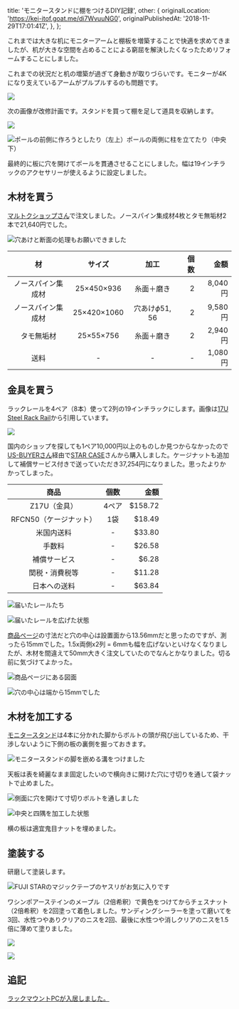  title: 'モニタースタンドに棚をつけるDIY記録',
  other: {
    originalLocation: 'https://kei-itof.goat.me/di7WvuuNG0',
    originalPublishedAt: '2018-11-29T17:01:41Z',
  },
};

これまでは大きな机にモニターアームと棚板を増築することで快適を求めてきましたが、机が大きな空間を占めることによる窮屈を解決したくなったためリフォームすることにしました。

これまでの状況だと机の増築が過ぎて身動きが取りづらいです。モニターが4Kになり支えているアームがプルプルするのも問題です。

![](./plan-before.png)

次の画像が改修計画です。スタンドを買って棚を足して道具を収納します。

![](./plan-after.png)

![ポールの前側に作ろうとしたり（左上）ポールの両側に柱を立てたり（中央下）](./design.png)

最終的に板に穴を開けてポールを貫通させることにしました。幅は19インチラックのアクセサリーが使えるように設定しました。

## 木材を買う

[マルトクショップさん](https://shop.woodworks-marutoku.com/)で注文しました。ノースパイン集成材4枚とタモ無垢材2本で21,640円でした。

![穴あけと断面の処理もお願いできました](./boards.jpg)

|         材         |   サイズ    |        加工        | 個数 |    金額 |
| :----------------: | :---------: | :----------------: | ---: | ------: |
| ノースパイン集成材 | 25×450×936  |     糸面＋磨き     |    2 | 8,040円 |
| ノースパイン集成材 | 25×420×1060 | 穴あけ$\phi$51, 56 |    2 | 9,580円 |
|     タモ無垢材     |  25×55×756  |     糸面＋磨き     |    2 | 2,940円 |
|        送料        |      -      |         -          |    - | 1,080円 |

## 金具を買う

ラックレールを4ペア（8本）使って2列の19インチラックにします。画像は[17U Steel Rack Rail](https://www.starcase.com/product_p/z17u.htm)から引用しています。

![](./rail.jpg)

国内のショップを探しても1ペア10,000円以上のものしか見つからなかったので[US-BUYERさん](https://www.us-buyer.com/)経由で[STAR CASE](https://starcase.com/)さんから購入しました。ケージナットも追加して補償サービス付きで送っていただき37,254円になりました。思ったよりかかってしまった。

|          商品          | 個数  |    金額 |
| :--------------------: | :---: | ------: |
|      Z17U（金具）      | 4ペア | $158.72 |
| RFCN50（ケージナット） |  1袋  |  $18.49 |
|       米国内送料       |   -   |  $33.80 |
|         手数料         |   -   |  $26.58 |
|      補償サービス      |   -   |   $6.28 |
|     関税・消費税等     |   -   |  $11.28 |
|      日本への送料      |   -   |  $63.84 |

![届いたレールたち](./frames1.jpg)

![届いたレールを広げた状態](./frames2.jpg)

[商品ページ](https://www.starcase.com/product_p/z17u.htm)の寸法だと穴の中心は設置面から13.56mmだと思ったのですが、測ったら15mmでした。1.5x両側x2列 = 6mmも幅を広げないといけなくなりましたが、木材を間違えて50mm大きく注文していたのでなんとかなりました。切る前に気づけてよかった。

![商品ページにある図面](./rail-spec.jpg)

![穴の中心は端から15mmでした](./rail-measurements.jpg)

## 木材を加工する

[モニタースタンド](https://www.amazon.co.jp/gp/product/B07BDK1QJY/)は4本に分かれた脚からボルトの頭が飛び出しているため、干渉しないように下側の板の裏側を掘っておきます。

![モニタースタンドの脚を嵌める溝をつけました](./hole-center.jpg)

天板は表を綺麗なまま固定したいので横向きに開けた穴に寸切りを通して袋ナットで止めました。

![側面に穴を開けて寸切りボルトを通しました](./hole-side.jpg)

![中央と四隅を加工した状態](./holes.jpg)

横の板は適宜鬼目ナットを埋めました。

## 塗装する

研磨して塗装します。

![FUJI STARのマジックテープのヤスリがお気に入りです](./sandpaper.jpg)

ワシンポアーステインのメープル（2倍希釈）で黄色をつけてからチェスナット（2倍希釈）を2回塗って着色しました。サンディングシーラーを塗って磨いてを3回、水性つやありクリアのニスを2回、最後に水性つや消しクリアのニスを1.5倍に薄めて塗りました。

![](./paint.jpg)

![](./overview.jpg)

## 追記

[ラックマウントPCが入居しました。](/2020/new-computer)
